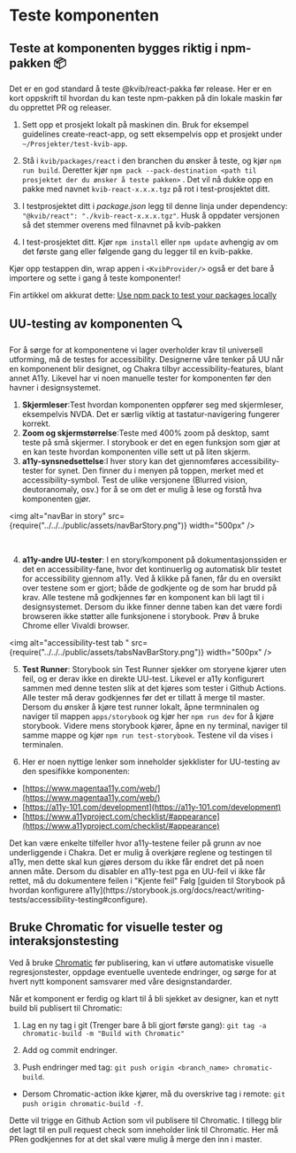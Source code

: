 
<Meta title="Info/Bidra/Teste" />

# Teste komponenten

## Teste at komponenten bygges riktig i npm-pakken 📦

Det er en god standard å teste @kvib/react-pakka før release. Her er en kort oppskrift til hvordan du kan teste npm-pakken på din lokale maskin før du opprettet PR og releaser.

1. Sett opp et prosjekt lokalt på maskinen din. Bruk for eksempel guidelines create-react-app, og sett eksempelvis opp et prosjekt under `~/Prosjekter/test-kvib-app`.

2. Stå i `kvib/packages/react` i den branchen du ønsker å teste, og kjør `npm run build`. Deretter kjør `npm pack --pack-destination <path til prosjektet der du ønsker å teste pakken>` . Det vil nå dukke opp en pakke med navnet `kvib-react-x.x.x.tgz` på rot i test-prosjektet ditt.

3. I testprosjektet ditt i _package.json_ legg til denne linja under dependency: `"@kvib/react": "./kvib-react-x.x.x.tgz"`. Husk å oppdater versjonen så det stemmer overens med filnavnet på kvib-pakken

4. I test-prosjektet ditt. Kjør `npm install` eller `npm update` avhengig av om det første gang eller følgende gang du legger til en kvib-pakke.

Kjør opp testappen din, wrap appen i `<KvibProvider/>` også er det bare å importere og sette i gang å teste komponenter!

Fin artikkel om akkurat dette: [Use npm pack to test your packages locally](https://dev.to/scooperdev/use-npm-pack-to-test-your-packages-locally-486e)

## UU-testing av komponenten 🔍

For å sørge for at komponentene vi lager overholder krav til universell utforming, må de testes for accessibility.
Designerne våre tenker på UU når en komponenent blir designet, og Chakra tilbyr accessibility-features, blant annet A11y. Likevel har vi noen manuelle tester for komponenten før den havner i designsystemet.

1. **Skjermleser**:Test hvordan komponenten oppfører seg med skjermleser, eksempelvis NVDA. Det er særlig viktig at tastatur-navigering fungerer korrekt.
2. **Zoom og skjermstørrelse**:Teste med 400% zoom på desktop, samt teste på små skjermer. I storybook er det en egen funksjon som gjør at en kan teste hvordan komponenten ville sett ut på liten skjerm.
3. **a11y-synsnedsettelse**:I hver story kan det gjennomføres accessibility-tester for synet. Den finner du i menyen på toppen, merket med et accessibility-symbol. Test de ulike versjonene (Blurred vision, deutoranomaly, osv.) for å se om det er mulig å lese og forstå hva komponenten gjør.

<img alt="navBar in story" src={require("../../../public/assets/navBarStory.png")} width="500px" />

<br />

4. **a11y-andre UU-tester**: I en story/komponent på dokumentasjonssiden er det en accessibility-fane, hvor det kontinuerlig og automatisk blir testet for accessibility gjennom a11y.
   Ved å klikke på fanen, får du en oversikt over testene som er gjort; både de godkjente og de som har brudd på krav. Alle testene må godkjennes før en komponent kan bli lagt til i designsystemet.
   Dersom du ikke finner denne taben kan det være fordi browseren ikke støtter alle funksjonene i storybook. Prøv å bruke Chrome eller Vivaldi browser.

<img alt="accessibility-test tab " src={require("../../../public/assets/tabsNavBarStory.png")} width="500px" />

5. **Test Runner**: Storybook sin Test Runner sjekker om storyene kjører uten feil, og er derav ikke en direkte UU-test.
   Likevel er a11y konfigurert sammen med denne testen slik at det kjøres som tester i Github Actions.
   Alle tester må derav godkjennes før det er tillatt å merge til master. Dersom du ønsker å kjøre test runner lokalt, åpne termninalen og naviger til mappen `apps/storybook` og kjør her `npm run dev` for å kjøre storybook.
   Videre mens storybook kjører, åpne en ny terminal, naviger til samme mappe og kjør `npm run test-storybook`. Testene vil da vises i terminalen.

6. Her er noen nyttige lenker som inneholder sjekklister for UU-testing av den spesifikke komponenten:

- [https://www.magentaa11y.com/web/](https://www.magentaa11y.com/web/)
- [https://a11y-101.com/development](https://a11y-101.com/development)
- [https://www.a11yproject.com/checklist/#appearance](https://www.a11yproject.com/checklist/#appearance)

<KvibProvider>
  <Alert status="info">
    <AlertIcon />
    Det kan være enkelte tilfeller hvor a11y-testene feiler på grunn av noe underliggende i Chakra. Det er mulig å overkjøre
    reglene og testingen til a11y, men dette skal kun gjøres dersom du ikke får endret det på noen annen måte. Dersom du
    disabler en a11y-test pga en UU-feil vi ikke får rettet, må du dokumentere feilen i "Kjente feil" Følg [guiden til Storybook
    på hvordan konfigurere a11y](https://storybook.js.org/docs/react/writing-tests/accessibility-testing#configure).
  </Alert>
</KvibProvider>

## Bruke Chromatic for visuelle tester og interaksjonstesting

Ved å bruke [Chromatic](https://www.chromatic.com/builds?appId=636d64760ab19cb3a071bc48) før publisering, kan vi utføre automatiske visuelle regresjonstester, oppdage eventuelle uventede endringer,
og sørge for at hvert nytt komponent samsvarer med våre designstandarder.

Når et komponent er ferdig og klart til å bli sjekket av designer, kan et nytt build bli publisert til Chromatic:

1. Lag en ny tag i git (Trenger bare å bli gjort første gang): `git tag -a chromatic-build -m "Build with Chromatic"`

2. Add og commit endringer.

3. Push endringer med tag: `git push origin <branch_name> chromatic-build`.

- Dersom Chromatic-action ikke kjører, må du overskrive tag i remote: `git push origin chromatic-build -f`.

Dette vil trigge en Github Action som vil publisere til Chromatic. I tillegg blir det lagt til en pull request check som inneholder link til Chromatic.
Her må PRen godkjennes for at det skal være mulig å merge den inn i master.

